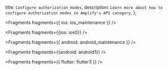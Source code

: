   title: `Configure authorization modes`,
  description: `Learn more about how to configure authorization modes in Amplify's API category`,
};


<Fragments fragments={{ ios: ios_maintenance }} />


<Fragments fragments={{ios: ios0}} />


<Fragments fragments={{ android: android_maintenance }} />


<Fragments fragments={{android: android1}} />


<Fragments fragments={{ flutter: flutter3 }} />
